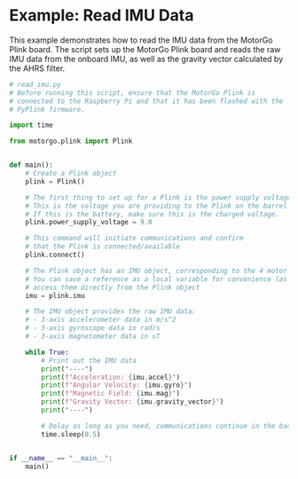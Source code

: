 
# Example: Read IMU Data

This example demonstrates how to read the IMU data from the MotorGo Plink board. The script sets up the MotorGo Plink board and reads the raw IMU data from the onboard IMU, as well as the gravity vector calculated by the AHRS filter.


```python
# read_imu.py
# Before running this script, ensure that the MotorGo Plink is
# connected to the Raspberry Pi and that it has been flashed with the
# PyPlink firmware.

import time

from motorgo.plink import Plink


def main():
    # Create a Plink object
    plink = Plink()

    # The first thing to set up for a Plink is the power supply voltage.
    # This is the voltage you are providing to the Plink on the barrel jack.
    # If this is the battery, make sure this is the charged voltage.
    plink.power_supply_voltage = 9.0

    # This command will initiate communications and confirm
    # that the Plink is connected/available
    plink.connect()

    # The Plink object has an IMU object, corresponding to the 4 motor channels
    # You can save a reference as a local variable for convenience (as below) or
    # access them directly from the Plink object
    imu = plink.imu

    # The IMU object provides the raw IMU data:
    # - 3-axis accelerometer data in m/s^2
    # - 3-axis gyroscope data in rad/s
    # - 3-axis magnetometer data in uT

    while True:
        # Print out the IMU data
        print("----")
        print(f"Acceleration: {imu.accel}")
        print(f"Angular Velocity: {imu.gyro}")
        print(f"Magnetic Field: {imu.mag}")
        print(f"Gravity Vector: {imu.gravity_vector}")
        print("----")

        # Delay as long as you need, communications continue in the background
        time.sleep(0.5)


if __name__ == "__main__":
    main()
```